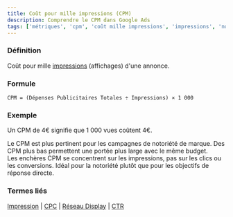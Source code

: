 ```yaml
---
title: Coût pour mille impressions (CPM)
description: Comprendre le CPM dans Google Ads
tags: ['métriques', 'cpm', 'coût mille impressions', 'impressions', 'notoriété', 'réseau display', 'google ads']
---
```



### Définition
Coût pour mille [impressions](/fr/metrics/impression) (affichages) d'une annonce.

### Formule
```
CPM = (Dépenses Publicitaires Totales ÷ Impressions) × 1 000
```

### Exemple
Un CPM de 4€ signifie que 1 000 vues coûtent 4€.

<Aside type="tip">
Le CPM est plus pertinent pour les campagnes de notoriété de marque. Des CPM plus bas permettent une portée plus large avec le même budget.
</Aside>

<Aside type="note">
Les enchères CPM se concentrent sur les impressions, pas sur les clics ou les conversions. Idéal pour la notoriété plutôt que pour les objectifs de réponse directe.
</Aside>

### Termes liés
[Impression](/fr/metrics/impression) | [CPC](/fr/metrics/cpc) | [Réseau Display](/fr/formats-networks/display-network) | [CTR](/fr/metrics/ctr)